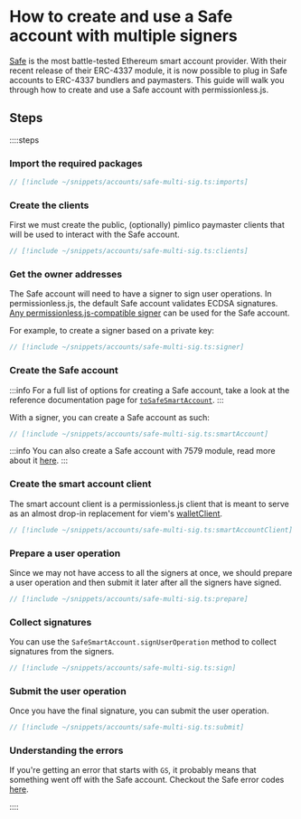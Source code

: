 # How to create and use a Safe account with multiple signers

[Safe](https://safe.global) is the most battle-tested Ethereum smart account provider. With their recent release of their ERC-4337 module, it is now possible to plug in Safe accounts to ERC-4337 bundlers and paymasters. This guide will walk you through how to create and use a Safe account with permissionless.js.

## Steps

::::steps

### Import the required packages

```ts
// [!include ~/snippets/accounts/safe-multi-sig.ts:imports]
```

### Create the clients

First we must create the public, (optionally) pimlico paymaster clients that will be used to interact with the Safe account.

```ts
// [!include ~/snippets/accounts/safe-multi-sig.ts:clients]
```

### Get the owner addresses

The Safe account will need to have a signer to sign user operations. In permissionless.js, the default Safe account validates ECDSA signatures. [Any permissionless.js-compatible signer](/references/permissionless/how-to/signers) can be used for the Safe account.

For example, to create a signer based on a private key:

```ts
// [!include ~/snippets/accounts/safe-multi-sig.ts:signer]
```

### Create the Safe account

:::info
For a full list of options for creating a Safe account, take a look at the reference documentation page for [`toSafeSmartAccount`](/references/permissionless/reference/accounts/toSafeSmartAccount).
:::

With a signer, you can create a Safe account as such:

```ts
// [!include ~/snippets/accounts/safe-multi-sig.ts:smartAccount]
```

:::info
You can also create a Safe account with 7579 module, read more about it [here](/references/permissionless/how-to/accounts/use-erc7579-account).
:::

### Create the smart account client

The smart account client is a permissionless.js client that is meant to serve as an almost drop-in replacement for viem's [walletClient](https://viem.sh/docs/clients/wallet.html).

```ts
// [!include ~/snippets/accounts/safe-multi-sig.ts:smartAccountClient]
```

### Prepare a user operation

Since we may not have access to all the signers at once, we should prepare a user operation and then submit it later after all the signers have signed.

```ts
// [!include ~/snippets/accounts/safe-multi-sig.ts:prepare]
```

### Collect signatures

You can use the `SafeSmartAccount.signUserOperation` method to collect signatures from the signers.

```ts
// [!include ~/snippets/accounts/safe-multi-sig.ts:sign]
```

### Submit the user operation

Once you have the  final signature, you can submit the user operation.

```ts
// [!include ~/snippets/accounts/safe-multi-sig.ts:submit]
```

### Understanding the errors

If you're getting an error that starts with `GS`, it probably means that something went off with the Safe account. Checkout the Safe error codes [here](https://github.com/safe-global/safe-smart-account/blob/main/docs/error_codes.md).

::::

